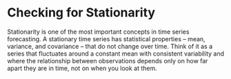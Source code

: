 # Checking for Stationarity {#sec-checking-stationarity}

Stationarity is one of the most important concepts in time series forecasting. A stationary time series has statistical properties – mean, variance, and covariance – that do not change over time. Think of it as a series that fluctuates around a constant mean with consistent variability and where the relationship between observations depends only on how far apart they are in time, not on when you look at them.
